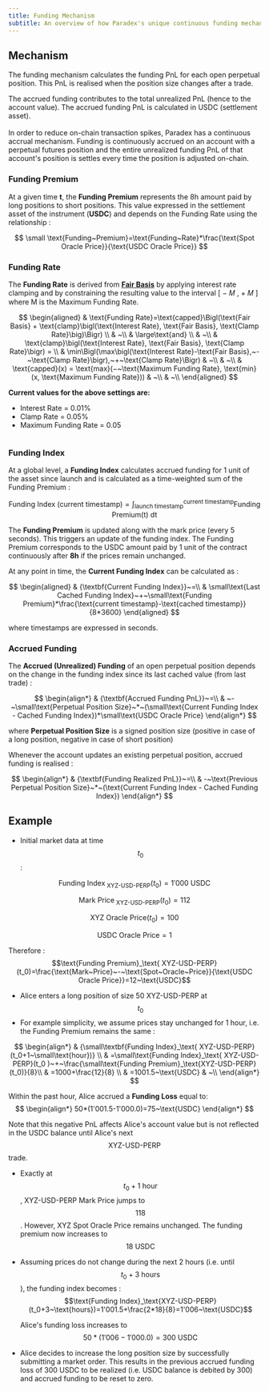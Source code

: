 ```yaml
---
title: Funding Mechanism
subtitle: An overview of how Paradex's unique continuous funding mechanism works
---
```


## Mechanism

The funding mechanism calculates the funding PnL for each open perpetual position. This PnL is realised when the position size changes after a trade.

The accrued funding contributes to the total unrealized PnL (hence to the account value). The accrued funding PnL is calculated in USDC (settlement asset).\
\
In order to reduce on-chain transaction spikes, Paradex has a continuous accrual mechanism. Funding is continuously accrued on an account with a perpetual futures position and the entire unrealized funding PnL of that account's position is settles every time the position is adjusted on-chain.

### Funding Premium

At a given time **t**, the **Funding Premium** represents the 8h amount paid by long positions to short positions. This value expressed in the settlement asset of the instrument (**USDC**) and depends on the Funding Rate using the relationship :

$$
\small \text{Funding~Premium}=\text{Funding~Rate}*\frac{\text{Spot Oracle Price}}{\text{USDC Oracle Price}}
$$

### Funding Rate

The **Funding Rate** is derived from [**Fair Basis**](mark-price-calculation#steps-to-calculate-the-fair-basis-and-the-mark-price) by applying interest rate clamping and by constraining the resulting value to the interval \[ − 𝑀 , + 𝑀 ] where M is the Maximum Funding Rate.

$$
\begin{aligned}
& \text{Funding Rate}=\text{capped}\Bigl(\text{Fair Basis} + \text{clamp}\bigl(\text{Interest Rate}, \text{Fair Basis}, \text{Clamp Rate}\big)\Bigr) \\
& ~\\
& \large\text{and} \\
& ~\\
& \text{clamp}\bigl(\text{Interest Rate}, \text{Fair Basis}, \text{Clamp Rate}\bigr) = \\
& \min\Bigl(\max\bigl(\text{Interest Rate}-\text{Fair Basis},~-~\text{Clamp Rate}\bigr),~+~\text{Clamp Rate}\Bigr)
& ~\\
& ~\\
& \text{capped}(x) = \text{max}(−~\text{Maximum Funding Rate}, \text{min}(x, \text{Maximum Funding Rate}))
& ~\\
& ~\\
\end{aligned}
$$


**Current values for the above settings are:**

* Interest Rate = 0.01%
* Clamp Rate = 0.05%
* Maximum Funding Rate = 0.05

<img src="../../assets/image (66).png" alt=""/>

### Funding Index

At a global level, a **Funding Index** calculates accrued funding for 1 unit of the asset since launch and is calculated as a time-weighted sum of the Funding Premium :

$$
\text{Funding Index (current timestamp)}=\int_{\text{launch timestamp}}^{\text{current timestamp}}\text{Funding Premium(t) dt}
$$

The **Funding Premium** is updated along with the mark price (every 5 seconds). This triggers an update of the funding index. The Funding Premium corresponds to the USDC amount paid by 1 unit of the contract continuously after **8h** if the prices remain unchanged.

At any point in time, the **Current Funding Index** can be calculated as :

$$
\begin{aligned}
& {\textbf{Current Funding Index}}~=\\
& \small\text{Last Cached Funding Index}~+~\small\text{Funding Premium}*\frac{\text{current timestamp}-\text{cached timestamp}}{8*3600}
\end{aligned}
$$

where timestamps are expressed in seconds.

### Accrued Funding

The **Accrued (Unrealized) Funding** of an open perpetual position depends on the change in the funding index since its last cached value (from last trade) :

$$
\begin{align*}
& {\textbf{Accrued Funding PnL}}~=\\
& ~-~\small\text{Perpetual Position Size}~*~(\small\text{Current Funding Index - Cached Funding Index})*\small\text{USDC Oracle Price}
\end{align*}
$$

where **Perpetual Position Size** is a signed position size (positive in case of a long position, negative in case of short position)

Whenever the account updates an existing perpetual position, accrued funding is realised :

$$
\begin{align*}
& {\textbf{Funding Realized PnL}}~=\\
& -~\text{Previous Perpetual Position Size}~*~(\text{Current Funding Index - Cached Funding Index})
\end{align*}
$$

## **Example**

* Initial market data at time $$t_0$$ :

$$\text{Funding Index}_\text{ XYZ-USD-PERP}(t_0)=1'000~\text{USDC}$$

$$\text{Mark Price}_\text{ XYZ-USD-PERP}(t_0)=112$$

$$\text{XYZ Oracle Price}(t_0)=100$$

$$\text{USDC Oracle Price}=1$$

Therefore : $$\text{Funding Premium}_\text{ XYZ-USD-PERP}(t_0)=\frac{\text{Mark~Price}~-~\text{Spot~Oracle~Price}}{\text{USDC Oracle Price}}=12~\text{USDC}$$

* Alice enters a long position of size 50 XYZ-USD-PERP at $$t_0$$
* For example simplicity, we assume prices stay unchanged for 1 hour, i.e. the Funding Premium remains the same :

$$
\begin{align*}
& {\small\textbf{Funding Index}_\text{ XYZ-USD-PERP}(t_0+1~\small\text{hour})} \\
& =\small\text{Funding Index}_\text{ XYZ-USD-PERP}(t_0 )~+~\frac{\small\text{Funding Premium}_\text{XYZ-USD-PERP}(t_0)}{8}\\ 
& =1000+\frac{12}{8} \\
& =1001.5~\text{USDC}
& ~\\
\end{align*}
$$

Within the past hour, Alice accrued a **Funding Loss** equal to:
$$
\begin{align*}
50*(1'001.5-1'000.0)=75~\text{USDC}
\end{align*}
$$

Note that this negative PnL affects Alice's account value but is not reflected in the USDC balance until Alice's next $$\text{XYZ-USD-PERP}$$ trade.

* Exactly at $$t_0+1~\text{hour}$$, XYZ-USD-PERP Mark Price jumps to $$118$$. However, XYZ Spot Oracle Price remains unchanged. The funding premium now increases to $$18~\text{USDC}$$
*   Assuming prices do not change during the next 2 hours (i.e. until $$t_0+3~\text{hours}$$), the funding index becomes : $$\text{Funding Index}_\text{XYZ-USD-PERP}(t_0+3~\text{hours})=1'001.5+\frac{2*18}{8}=1'006~\text{USDC}$$

    Alice's funding loss increases to $$50*(1'006-1'000.0)=300~\text{USDC}$$
* Alice decides to increase the long position size by successfully submitting a market order. This results in the previous accrued funding loss of 300 USDC to be realized (i.e. USDC balance is debited by 300) and accrued funding to be reset to zero.
